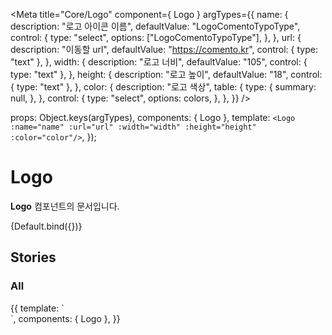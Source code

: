 
<Meta
  title="Core/Logo"
  component={ Logo }
  argTypes={{
    name: {
      description: "로고 아이콘 이름",
      defaultValue: "LogoComentoTypoType",
      control: {
        type: "select",
        options: ["LogoComentoTypoType"],
      },
    },
    url: {
      description: "이동할 url",
      defaultValue: "https://comento.kr",
      control: { type: "text" },
    },
    width: {
      description: "로고 너비",
      defaultValue: "105",
      control: { type: "text" },
    },
    height: {
      description: "로고 높이",
      defaultValue: "18",
      control: { type: "text" },
    },
    color: {
      description: "로고 색상",
      table: {
        type: {
          summary: null,
        },
      },
      control: {
        type: "select",
        options: colors,
      },
    },
  }}
/>

  props: Object.keys(argTypes),
  components: { Logo },
  template:
    `<Logo :name="name" :url="url" :width="width" :height="height" :color="color"/>`,
});

# Logo

**Logo** 컴포넌트의 문서입니다.

<Story name="Default" height="100px">
  {Default.bind({})}
</Story>

<ArgsTable story="Default" />

## Stories
### All
<Canvas>
    <Story name="All" height="100px">
        {{
            template: `
                <div>
                  <Logo color="primary" class="p-14" />
                  <Logo color="#353535" class="p-14"  />
                  <div style="background: rgba(18, 109, 93, 0.7);" class="d-inline-block p-14">
                    <Logo color="white"  />
                  </div>
                </div>
        `,
            components: { Logo },
        }}
    </Story>
</Canvas>
